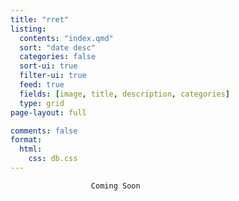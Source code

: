 ```yaml
---
title: "rret"
listing:
  contents: "index.qmd"
  sort: "date desc"
  categories: false
  sort-ui: true
  filter-ui: true
  feed: true
  fields: [image, title, description, categories]
  type: grid
page-layout: full

comments: false
format:
  html:
    css: db.css
---
```


                      
                      
                      Coming Soon
